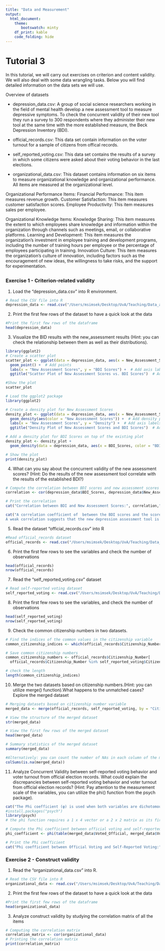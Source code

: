 ```yaml
---
title: "Data and Measurement"
output:
  html_document:
    theme: 
       bootswatch: minty
    df_print: kable
    code_folding: hide 
---
```


# Tutorial 3

In this tutorial, we will carry out exercises on criterion and content validity. We will also deal with some data wrangling tasks. Below you will find detailed information on the data sets we will use.

Overview of  datasets

- depression_data.csv: A group of social science researchers working in the field of mental health develop a new assessment tool to measure depressive symptoms. To check the concurrent validity of their new tool they run a survey to 300 respondents where they administer their new tool at the same time with the more established measure, the Beck Depression Inventory (BDI). 

- official_records.csv: This data set contain information on the voter turnout for a sample of citizens from offical records.

- self_reported_voting.csv: This data set contains the results of a survey in which some citizens were asked about their voting behavior in the last elections.

- organizational_data.csv: This dataset contains information on six items to measure organizational knowledge and organizational performance. All items are measured at the organizational level.

Organizational Performance Items:
Financial Performance: This item measures revenue growth.
Customer Satisfaction: This item  measures customer satisfaction scores.
Employee Productivity: This item measures sales per employee.

Organizational Knowledge Items:
Knowledge Sharing: This item measures the extent to which employees share knowledge and information within the organization through channels such as meetings, email, or collaborative platforms.
Learning and Development: This item measures the organization's investment in employee training and development programs, including the number of training hours per employee or the percentage of employees participating in training.
Innovation Culture: This item measures the organization's culture of innovation, including factors such as the encouragement of new ideas, the willingness to take risks, and the support for experimentation.

##  {.tabset .tabset-fade .tabset-pills}
### Exercise 1 - Criterion-related validity

1) Load the "depression_data.csv" into  R environment. 
```r
# Read the CSV file into R
depression_data <- read.csv("/Users/msimsek/Desktop/UvA/Teaching/Data_and_Measurement_RMSS/2024/W3/Tutorials/depression_data.csv")
```

2) Print the first few rows of the dataset to have a quick look at the data
```r
#Print the first few rows of the dataframe
head(depression_data)
```

3) Visualize the BID results with the new_assessment results (Hint: you can check the relationship between them as well as their distributions).
```r
library(ggplot2)
# Create a scatter plot
scatter_plot <- ggplot(data = depression_data, aes(x = New_Assessment_Scores, y = BDI_Scores)) +
  geom_point() +  # Add points
  labs(x = "New Assessment Scores", y = "BDI Scores") +  # Add axis labels
  ggtitle("Scatter Plot of New Assessment Scores vs. BDI Scores")  # Add title

#Show the plot
scatter_plot

# Load the ggplot2 package
library(ggplot2)

# Create a density plot for New Assessment Scores
density_plot <- ggplot(data = depression_data, aes(x = New_Assessment_Scores)) +
  geom_density(aes(color = "New Assessment Scores")) +  # Add density plot for New Assessment Scores
  labs(x = "New Assessment Scores", y = "Density") +  # Add axis labels
  ggtitle("Density Plot of New Assessment Scores and BDI Scores")  # Add title

# Add a density plot for BDI Scores on top of the existing plot
density_plot <- density_plot +
  geom_density(data = depression_data, aes(x = BDI_Scores, color = "BDI Scores"))  # Add density plot for BDI Scores

# Show the plot
print(density_plot)
```

4) What can you say about the concurrent validity of the new assessment scores? (Hint: Do the results of the new assessment tool correlate with the results of the established BDI?)
```r
# Compute the correlation between BDI scores and new assessment scores
correlation <- cor(depression_data$BDI_Scores, depression_data$New_Assessment_Scores)

# Print the correlation
cat("Correlation between BDI and New Assessment Scores:", correlation,"\n")

cat("A correlation coefficient of  between the BDI scores and the scores from the new depression assessment tool indicates a very weak positive correlation. 
A weak correlation suggests that the new depression assessment tool is not effectively capturing depressive symptoms in line with the established BDI measure. Therefore, it would be reasonable to conclude that there is low concurrent validity between the new depression assessment tool and the BDI measure.")

```

5) Read the dataset "official_records.csv" into R
```r
#Read official_records dataset
official_records <- read.csv("/Users/msimsek/Desktop/UvA/Teaching/Data_and_Measurement_RMSS/2024/W3/Tutorials/official_records.csv")
```

6) Print the first few rows to see the variables and check the number of observations
```r
head(official_records)
nrow(official_records)
```

7) Read the "self_reported_voting.csv" dataset
```r
# Read self-reported voting dataset
self_reported_voting <- read.csv("/Users/msimsek/Desktop/UvA/Teaching/Data_and_Measurement_RMSS/2024/W3/Tutorials/self_reported_voting.csv")
```

8) Print the first few rows to see the variables, and check the number of observations
```r
head(self_reported_voting)
nrow(self_reported_voting)
```

9) Check the common citizenship numbers in two datasets.
```r
# Find the indices of the common values in the citizenship variable
common_citizenship_indices <- which(official_records$Citizenship_Number %in% self_reported_voting$Citizenship_Number) 

# Save common citizenship numbers
common_citizenship_numbers <- official_records$Citizenship_Number[
  official_records$Citizenship_Number %in% self_reported_voting$Citizenship_Number]

# check the length
length(common_citizenship_indices)
```


10) Merge the two datasets based on citizenship numbers.(Hint: you can utilize merge() function).What happens to the unmatched cases? Explore the merged dataset
```r
# Merging datasets based on citizenship number variable
merged_data <- merge(official_records, self_reported_voting, by = "Citizenship_Number", all.x = TRUE)

# View the structure of the merged dataset
str(merged_data)

# View the first few rows of the merged dataset
head(merged_data)

# Summary statistics of the merged dataset
summary(merged_data)

#Alternatively: you can count the number of NAs in each column of the merged dataset
colSums(is.na(merged_data))
```

11) Analyze Concurrent Validity between self-reported voting behavior and voter turnout from official election records. What could explain the discrepancies between self-reported voting behavior and voter turnout from official election records?  (Hint: Pay attention to the measurement scale of the variables, you can utilize the phi() function from the psych package).
```r
cat("The Phi coefficient (φ) is used when both variables are dichotomous. It measures the strength and direction of the correlation between two binary variables. A Pearson correlation coefficient estimated for two binary variables provides the phi coefficients.")
#install.packages("psych")
library(psych)
# the phi function requires a 1 x 4 vector or a 2 x 2 matrix as its first argument. Therefore, we use the table function to create a 2 x 2 matrix of the two variables

# Compute the Phi coefficient between official voting and self-reported voting
phi_coefficient <- phi(table(merged_data$Voted_Official, merged_data$Voted_Self_Report))

# Print the Phi coefficient
cat("Phi coefficient between Official Voting and Self-Reported Voting:", phi_coefficient, "\n", "This indicates high concurrent validity, and the discrepancies between self-reported voting and official records might have occurred due to various factors such as recall bias, social desirability bias, and errors in official records.")
```
### Exercise 2 - Construct validity

1) Read the "organizational_data.csv" into  R. 
```r
# Read the CSV file into R
organizational_data <- read.csv("/Users/msimsek/Desktop/UvA/Teaching/Data_and_Measurement_RMSS/2024/W3/Tutorials/organizational_data.csv")
```

2) Print the first few rows of the dataset to have a quick look at the data
```r
#Print the first few rows of the dataframe
head(organizational_data)
```
3) Analyze construct validity by studying the correlation matrix of all the items

```r
# Computing the correlation matrix
correlation_matrix <- cor(organizational_data)
# Printing the correlation matrix
print(correlation_matrix)
```




